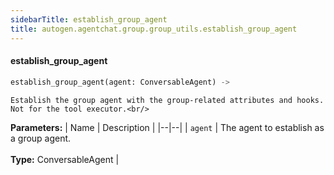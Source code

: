 ```yaml
---
sidebarTitle: establish_group_agent
title: autogen.agentchat.group.group_utils.establish_group_agent
---
```


<code class="doc-symbol doc-symbol-heading doc-symbol-function"></code>
#### establish_group_agent

```python
establish_group_agent(agent: ConversableAgent) -> 
```

    Establish the group agent with the group-related attributes and hooks. Not for the tool executor.<br/>

<b>Parameters:</b>
| Name | Description |
|--|--|
| `agent` | The agent to establish as a group agent.<br/><br/>**Type:** ConversableAgent |

<br />